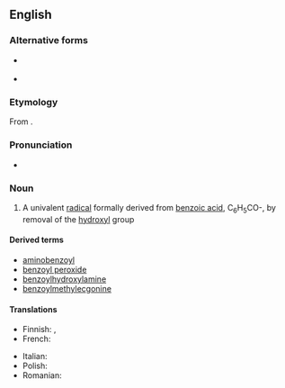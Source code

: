 ==English==
{{wikipedia}}

===Alternative forms===
* {{l|en|benzoil}} {{qualifier|archaic}}
* {{l|en|benzule}} {{qualifier|obsolete}}

===Etymology===
From {{suffix|en|benzoic|yl}}.

===Pronunciation===
* {{IPA|en|/ˈbɛnzəʊ.ɪl/|/ˈbɛnzəʊ.aɪl/}}

===Noun===
{{en-noun}}

# {{lb|en|organic chemistry|especially in combination}} A univalent [[radical]] formally derived from [[benzoic acid]], C<sub>6</sub>H<sub>5</sub>CO-, by removal of the [[hydroxyl]] group

====Derived terms====
* [[aminobenzoyl]]
* [[benzoyl peroxide]]
* [[benzoylhydroxylamine]]
* [[benzoylmethylecgonine]]

====Translations====
{{trans-top|univalent radical}}
* Finnish: {{t|fi|bentsoyyli}}, {{t|fi|bentsoyyliryhmä}}
* French: {{t+|fr|benzoyle|m}}
{{trans-mid}}
* Italian: {{t+|it|benzoile|m}}
* Polish: {{t|pl|benzoil|m}}
* Romanian: {{t|ro|benzoil|m}}
{{trans-bottom}}